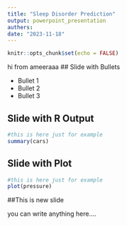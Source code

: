 ```yaml
---
title: "Sleep Disorder Prediction"
output: powerpoint_presentation
authers: 
date: "2023-11-18"
---
```


```r
knitr::opts_chunk$set(echo = FALSE) 
```

hi from ameeraaa
## Slide with Bullets

- Bullet 1
- Bullet 2
- Bullet 3

## Slide with R Output

```r
#this is here just for example 
summary(cars)
```

## Slide with Plot

```r
#this is here just for example 
plot(pressure)
```

##This is new slide 


you can write anything here....